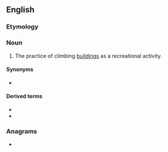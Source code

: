 ==English==
{{wikipedia}}

===Etymology===
{{blend|building|bouldering|lang=en}}

===Noun===
{{en-noun|-}}

# The practice of climbing [[building]]s as a recreational activity.

====Synonyms====
* {{l|en|rooftopping}}

====Derived terms====
* {{l|en|builderer}}
* {{l|en|builder||to climb buildings}}

===Anagrams===
* {{anagrams|en|a=bdegiilnru|rebuilding}}